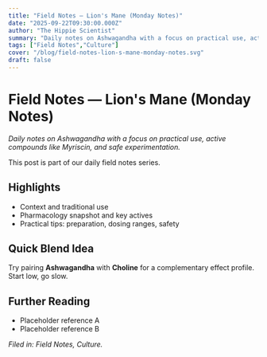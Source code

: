 ```yaml
---
title: "Field Notes — Lion's Mane (Monday Notes)"
date: "2025-09-22T09:30:00.000Z"
author: "The Hippie Scientist"
summary: "Daily notes on Ashwagandha with a focus on practical use, active compounds like Myriscin, and safe experimentation."
tags: ["Field Notes","Culture"]
cover: "/blog/field-notes-lion-s-mane-monday-notes.svg"
draft: false
---
```



# Field Notes — Lion's Mane (Monday Notes)

_Daily notes on Ashwagandha with a focus on practical use, active compounds like Myriscin, and safe experimentation._

<Callout emoji="🌿">This post is part of our daily field notes series.</Callout>

## Highlights

- Context and traditional use
- Pharmacology snapshot and key actives
- Practical tips: preparation, dosing ranges, safety

## Quick Blend Idea

Try pairing **Ashwagandha** with **Choline** for a complementary effect profile. Start low, go slow.

## Further Reading

- Placeholder reference A
- Placeholder reference B

*Filed in: Field Notes, Culture.*
